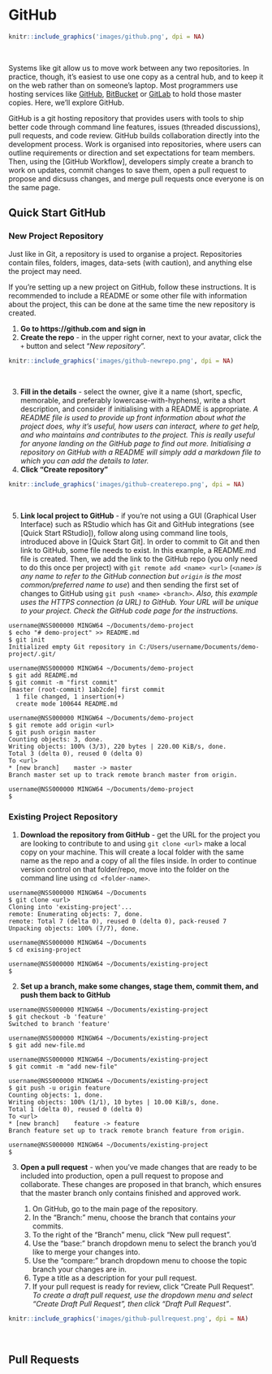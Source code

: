 # GitHub

```r
knitr::include_graphics('images/github.png', dpi = NA)
```
&nbsp;


Systems like git allow us to move work between any two repositories. In practice, though, it’s easiest to use one copy as a central hub, and to keep it on the web rather than on someone’s laptop. Most programmers use hosting services like [GitHub](https://github.com/), [BitBucket](https://bitbucket.org/) or [GitLab](https://gitlab.com/) to hold those master copies. Here, we'll explore GitHub.

GitHub is a git hosting repository that provides users with tools to ship better code through command line features, issues (threaded discussions), pull requests, and code review. GitHub builds collaboration directly into the development process. Work is organised into repositories, where users can outline requirements or direction and set expectations for team members. Then, using the [GitHub Workflow], developers simply create a branch to work on updates, commit changes to save them, open a pull request to propose and dicsuss changes, and merge pull requests once everyone is on the same page.

## Quick Start GitHub

### New Project Repository

Just like in Git, a repository is used to organise a project. Repositories contain files, folders, images, data-sets (with caution), and anything else the project may need. 

If you're setting up a new project on GitHub, follow these instructions. It is recommended to include a README or some other file with information about the project, this can be done at the same time the new repository is created.

1. **Go to https://github.com and sign in**
2. **Create the repo** - in the upper right corner, next to your avatar, click the `+` button and select "*New repository*".

```r
knitr::include_graphics('images/github-newrepo.png', dpi = NA)
```
&nbsp;

3. **Fill in the details** - select the owner, give it a name (short, specfic, memorable, and preferably lowercase-with-hyphens), write a short description, and consider if initialising with a README is appropriate. *A README file is used to provide up front information about what the project does, why it's useful, how users can interact, where to get help, and who maintains and contributes to the project. This is really useful for anyone landing on the GitHub page to find out more. Initialising a repository on GitHub with a README will simply add a markdown file to which you can add the details to later.*
4. **Click "Create repository"**

```r
knitr::include_graphics('images/github-createrepo.png', dpi = NA)
```
&nbsp;

5. **Link local project to GitHub** - if you're not using a GUI (Graphical User Interface) such as RStudio which has Git and GitHub integrations (see [Quick Start RStudio]), follow along using command line tools, introduced above in [Quick Start Git]. In order to commit to Git and then link to GitHub, some file needs to exist. In this example, a README.md file is created. Then, we add the link to the GitHub repo (you only need to do this once per project) with `git remote add <name> <url>` (*`<name>` is any name to refer to the GitHub connection but `origin` is the most common/preferred name to use*) and then sending the first set of changes to GitHub using `git push <name> <branch>`. *Also, this example uses the HTTPS connection (a URL) to GitHub. Your URL will be unique to your project. Check the GitHub code page for the instructions.*

```
username@NSS000000 MINGW64 ~/Documents/demo-project
$ echo "# demo-project" >> README.md
$ git init
Initialized empty Git repository in C:/Users/username/Documents/demo-project/.git/

username@NSS000000 MINGW64 ~/Documents/demo-project
$ git add README.md
$ git commit -m "first commit"
[master (root-commit) 1ab2cde] first commit
  1 file changed, 1 insertion(+)
  create mode 100644 README.md
  
username@NSS000000 MINGW64 ~/Documents/demo-project
$ git remote add origin <url>
$ git push origin master
Counting objects: 3, done.
Writing objects: 100% (3/3), 220 bytes | 220.00 KiB/s, done.
Total 3 (delta 0), reused 0 (delta 0)
To <url>
* [new branch]    master -> master
Branch master set up to track remote branch master from origin.

username@NSS000000 MINGW64 ~/Documents/demo-project
$
```

### Existing Project Repository

1. **Download the repository from GitHub** - get the URL for the project you are looking to contribute to and using `git clone <url>` make a local copy on your machine. This will create a local folder with the same name as the repo and a copy of all the files inside. In order to continue version control on that folder/repo, move into the folder on the command line using `cd <folder-name>`.

```
username@NSS000000 MINGW64 ~/Documents
$ git clone <url>
Cloning into 'existing-project'...
remote: Enumerating objects: 7, done.
remote: Total 7 (delta 0), reused 0 (delta 0), pack-reused 7
Unpacking objects: 100% (7/7), done.

username@NSS000000 MINGW64 ~/Documents
$ cd exising-project

username@NSS000000 MINGW64 ~/Documents/existing-project
$
```

2. **Set up a branch, make some changes, stage them, commit them, and push them back to GitHub**

```
username@NSS000000 MINGW64 ~/Documents/existing-project
$ git checkout -b 'feature'
Switched to branch 'feature'

username@NSS000000 MINGW64 ~/Documents/existing-project
$ git add new-file.md

username@NSS000000 MINGW64 ~/Documents/existing-project
$ git commit -m "add new-file"

username@NSS000000 MINGW64 ~/Documents/existing-project
$ git push -u origin feature
Counting objects: 1, done.
Writing objects: 100% (1/1), 10 bytes | 10.00 KiB/s, done.
Total 1 (delta 0), reused 0 (delta 0)
To <url>
* [new branch]    feature -> feature
Branch feature set up to track remote branch feature from origin.

username@NSS000000 MINGW64 ~/Documents/existing-project
$ 
```

3. **Open a pull request** - when you've made changes that are ready to be included into production, open a pull request to propose and collaborate. These changes are proposed in that branch, which ensures that the master branch only contains finished and approved work. 

    1. On GitHub, go to the main page of the repository.
    2. In the "Branch:" menu, choose the branch that contains *your* commits.
    3. To the right of the "Branch" menu, click "New pull request".
    4. Use the "base:" branch dropdown menu to select the branch you'd like to merge your changes into.
    5. Use the "compare:" branch dropdown menu to choose the topic branch your changes are in.
    6. Type a title as a description for your pull request.
    7. If your pull request is ready for review, click "Create Pull Request". *To create a draft pull request, use the dropdown menu and select "Create Draft Pull Request", then click "Draft Pull Request"*.

```r
knitr::include_graphics('images/github-pullrequest.png', dpi = NA)
```
&nbsp;


## Pull Requests
